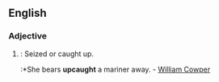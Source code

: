 ==English==

===Adjective===
{{infl|en|adjective}}

# {{archaic}}: Seized or caught up. 
#:*She bears '''upcaught''' a mariner away. - [[w:William Cowper|William Cowper]]
{{anagrams:en/acghptuu}}